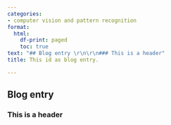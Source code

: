 ```yaml
---
categories:
- computer vision and pattern recognition
format:
  html:
    df-print: paged
    toc: true
text: "## Blog entry \r\n\r\n### This is a header"
title: This id as blog entry.

---
```

## Blog entry 

### This is a header
